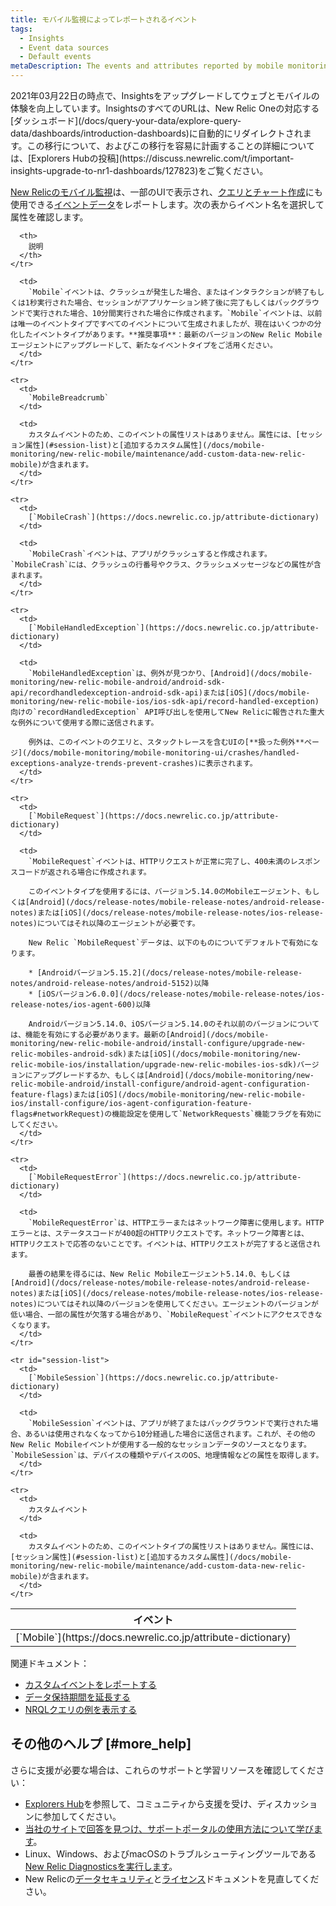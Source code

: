 ```yaml
---
title: モバイル監視によってレポートされるイベント
tags:
  - Insights
  - Event data sources
  - Default events
metaDescription: The events and attributes reported by mobile monitoring in New Relic.
---
```


<Callout variant="important">
  2021年03月22日の時点で、Insightsをアップグレードしてウェブとモバイルの体験を向上しています。InsightsのすべてのURLは、New Relic Oneの対応する[ダッシュボード](/docs/query-your-data/explore-query-data/dashboards/introduction-dashboards)に自動的にリダイレクトされます。この移行について、およびこの移行を容易に計画することの詳細については、[Explorers Hubの投稿](https://discuss.newrelic.com/t/important-insights-upgrade-to-nr1-dashboards/127823)をご覧ください。
</Callout>

[New Relicのモバイル監視](/docs/mobile-monitoring/new-relic-mobile/getting-started/introduction-new-relic-mobile)は、一部のUIで表示され、[クエリとチャート作成](https://docs.newrelic.co.jp/docs/using-new-relic/data/understand-data/query-new-relic-data)にも使用できる[イベントデータ](https://docs.newrelic.co.jp/docs/using-new-relic/data/understand-data/new-relic-data-types)をレポートします。次の表からイベント名を選択して属性を確認します。

<table>
  <thead>
    <tr>
      <th style={{ width: "250px" }}>
        イベント
      </th>

      <th>
        説明
      </th>
    </tr>
  </thead>

  <tbody>
    <tr>
      <td>
        [`Mobile`](https://docs.newrelic.co.jp/attribute-dictionary)
      </td>

      <td>
        `Mobile`イベントは、クラッシュが発生した場合、またはインタラクションが終了もしくは1秒実行された場合、セッションがアプリケーション終了後に完了もしくはバックグラウンドで実行された場合、10分間実行された場合に作成されます。`Mobile`イベントは、以前は唯一のイベントタイプですべてのイベントについて生成されましたが、現在はいくつかの分化したイベントタイプがあります。**推奨事項**：最新のバージョンのNew Relic Mobileエージェントにアップグレードして、新たなイベントタイプをご活用ください。
      </td>
    </tr>

    <tr>
      <td>
        `MobileBreadcrumb`
      </td>

      <td>
        カスタムイベントのため、このイベントの属性リストはありません。属性には、[セッション属性](#session-list)と[追加するカスタム属性](/docs/mobile-monitoring/new-relic-mobile/maintenance/add-custom-data-new-relic-mobile)が含まれます。
      </td>
    </tr>

    <tr>
      <td>
        [`MobileCrash`](https://docs.newrelic.co.jp/attribute-dictionary)
      </td>

      <td>
        `MobileCrash`イベントは、アプリがクラッシュすると作成されます。`MobileCrash`には、クラッシュの行番号やクラス、クラッシュメッセージなどの属性が含まれます。
      </td>
    </tr>

    <tr>
      <td>
        [`MobileHandledException`](https://docs.newrelic.co.jp/attribute-dictionary)
      </td>

      <td>
        `MobileHandledException`は、例外が見つかり、[Android](/docs/mobile-monitoring/new-relic-mobile-android/android-sdk-api/recordhandledexception-android-sdk-api)または[iOS](/docs/mobile-monitoring/new-relic-mobile-ios/ios-sdk-api/record-handled-exception)向けの`recordHandledException` API呼び出しを使用してNew Relicに報告された重大な例外について使用する際に送信されます。

        例外は、このイベントのクエリと、スタックトレースを含むUIの[**扱った例外**ページ](/docs/mobile-monitoring/mobile-monitoring-ui/crashes/handled-exceptions-analyze-trends-prevent-crashes)に表示されます。
      </td>
    </tr>

    <tr>
      <td>
        [`MobileRequest`](https://docs.newrelic.co.jp/attribute-dictionary)
      </td>

      <td>
        `MobileRequest`イベントは、HTTPリクエストが正常に完了し、400未満のレスポンスコードが返される場合に作成されます。

        このイベントタイプを使用するには、バージョン5.14.0のMobileエージェント、もしくは[Android](/docs/release-notes/mobile-release-notes/android-release-notes)または[iOS](/docs/release-notes/mobile-release-notes/ios-release-notes)についてはそれ以降のエージェントが必要です。

        New Relic `MobileRequest`データは、以下のものについてデフォルトで有効になります。

        * [Androidバージョン5.15.2](/docs/release-notes/mobile-release-notes/android-release-notes/android-5152)以降
        * [iOSバージョン6.0.0](/docs/release-notes/mobile-release-notes/ios-release-notes/ios-agent-600)以降

        Androidバージョン5.14.0、iOSバージョン5.14.0のそれ以前のバージョンについては、機能を有効にする必要があります。最新の[Android](/docs/mobile-monitoring/new-relic-mobile-android/install-configure/upgrade-new-relic-mobiles-android-sdk)または[iOS](/docs/mobile-monitoring/new-relic-mobile-ios/installation/upgrade-new-relic-mobiles-ios-sdk)バージョンにアップグレードするか、もしくは[Android](/docs/mobile-monitoring/new-relic-mobile-android/install-configure/android-agent-configuration-feature-flags)または[iOS](/docs/mobile-monitoring/new-relic-mobile-ios/install-configure/ios-agent-configuration-feature-flags#networkRequest)の機能設定を使用して`NetworkRequests`機能フラグを有効にしてください。
      </td>
    </tr>

    <tr>
      <td>
        [`MobileRequestError`](https://docs.newrelic.co.jp/attribute-dictionary)
      </td>

      <td>
        `MobileRequestError`は、HTTPエラーまたはネットワーク障害に使用します。HTTPエラーとは、ステータスコードが400超のHTTPリクエストです。ネットワーク障害とは、HTTPリクエストで応答のないことです。イベントは、HTTPリクエストが完了すると送信されます。

        最善の結果を得るには、New Relic Mobileエージェント5.14.0、もしくは[Android](/docs/release-notes/mobile-release-notes/android-release-notes)または[iOS](/docs/release-notes/mobile-release-notes/ios-release-notes)についてはそれ以降のバージョンを使用してください。エージェントのバージョンが低い場合、一部の属性が欠落する場合があり、`MobileRequest`イベントにアクセスできなくなります。
      </td>
    </tr>

    <tr id="session-list">
      <td>
        [`MobileSession`](https://docs.newrelic.co.jp/attribute-dictionary)
      </td>

      <td>
        `MobileSession`イベントは、アプリが終了またはバックグラウンドで実行された場合、あるいは使用されなくなってから10分経過した場合に送信されます。これが、その他のNew Relic Mobileイベントが使用する一般的なセッションデータのソースとなります。`MobileSession`は、デバイスの種類やデバイスのOS、地理情報などの属性を取得します。
      </td>
    </tr>

    <tr>
      <td>
        カスタムイベント
      </td>

      <td>
        カスタムイベントのため、このイベントタイプの属性リストはありません。属性には、[セッション属性](#session-list)と[追加するカスタム属性](/docs/mobile-monitoring/new-relic-mobile/maintenance/add-custom-data-new-relic-mobile)が含まれます。
      </td>
    </tr>
  </tbody>
</table>

関連ドキュメント：

* [カスタムイベントをレポートする](https://docs.newrelic.co.jp/docs/insights/insights-data-sources/custom-data/report-custom-event-data)
* [データ保持期間を延長する](https://docs.newrelic.co.jp/docs/insights/use-insights-ui/manage-account-data/extend-event-data-retention)
* [NRQLクエリの例を表示する](https://docs.newrelic.co.jp/docs/query-data/nrql-new-relic-query-language/nrql-query-tutorials)

## その他のヘルプ [#more_help]

さらに支援が必要な場合は、これらのサポートと学習リソースを確認してください：

* [Explorers Hub](https://discuss.newrelic.com/)を参照して、コミュニティから支援を受け、ディスカッションに参加してください。
* [当社のサイトで回答を見つけ、サポートポータルの使用方法について学びます](/docs/using-new-relic/welcome-new-relic/get-started/find-help-use-support-portal)。
* Linux、Windows、およびmacOSのトラブルシューティングツールである[New Relic Diagnosticsを実行します](/docs/using-new-relic/cross-product-functions/troubleshooting/new-relic-diagnostics)。
* New Relicの[データセキュリティ](/docs/security)と[ライセンス](/docs/licenses)ドキュメントを見直してください。
